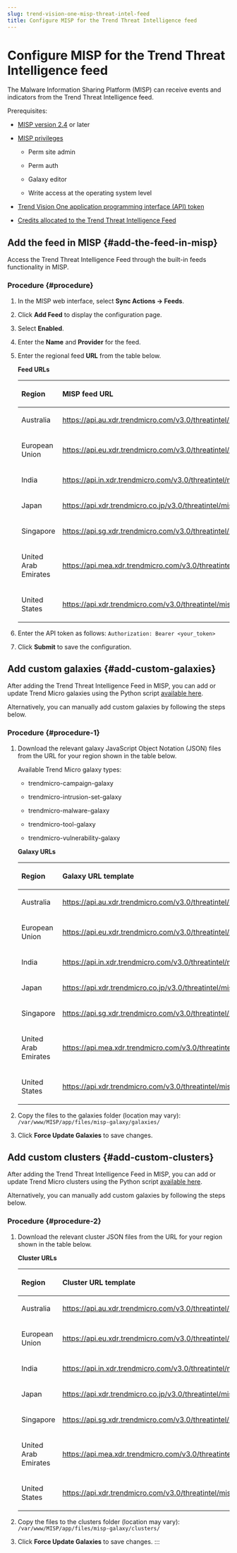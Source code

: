 ```yaml
---
slug: trend-vision-one-misp-threat-intel-feed
title: Configure MISP for the Trend Threat Intelligence feed
---
```

# Configure MISP for the Trend Threat Intelligence feed

The Malware Information Sharing Platform (MISP) can receive events and indicators from the Trend Threat Intelligence feed.

Prerequisites:

- [MISP version 2.4](https://github.com/MISP/MISP/tree/2.4) or later

- [MISP privileges](https://www.circl.lu/doc/misp/administration/)

  - Perm site admin

  - Perm auth

  - Galaxy editor

  - Write access at the operating system level

- [Trend Vision One application programming interface (API) token](api-for-threat-intelligence-feed.mdx)

- [Credits allocated to the Trend Threat Intelligence Feed](credit-req-for-apps-services.mdx)

## Add the feed in MISP {#add-the-feed-in-misp}

Access the Trend Threat Intelligence Feed through the built-in feeds functionality in MISP.

### Procedure {#procedure}

1.  In the MISP web interface, select **Sync Actions → Feeds**.

2.  Click **Add Feed** to display the configuration page.

3.  Select **Enabled**.

4.  Enter the **Name** and **Provider** for the feed.

5.  Enter the regional feed **URL** from the table below.

    **Feed URLs**

    <table>
    <colgroup>
    <col style="width: 25%" />
    <col style="width: 75%" />
    </colgroup>
    <thead style="text-align: left;">
    <tr>
    <th style="text-align: left;"><p>Region</p></th>
    <th style="text-align: left;"><p>MISP feed URL</p></th>
    </tr>
    </thead>
    <tbody style="text-align: left;">
    <tr>
    <td style="text-align: left;"><p>Australia</p></td>
    <td style="text-align: left;"><p><a href="https://api.au.xdr.trendmicro.com/v3.0/threatintel/misp/feed">https://api.au.xdr.trendmicro.com/v3.0/threatintel/misp/feed</a></p></td>
    </tr>
    <tr>
    <td style="text-align: left;"><p>European Union</p></td>
    <td style="text-align: left;"><p><a href="https://api.eu.xdr.trendmicro.com/v3.0/threatintel/misp/feed">https://api.eu.xdr.trendmicro.com/v3.0/threatintel/misp/feed</a></p></td>
    </tr>
    <tr>
    <td style="text-align: left;"><p>India</p></td>
    <td style="text-align: left;"><p><a href="https://api.in.xdr.trendmicro.com/v3.0/threatintel/misp/feed">https://api.in.xdr.trendmicro.com/v3.0/threatintel/misp/feed</a></p></td>
    </tr>
    <tr>
    <td style="text-align: left;"><p>Japan</p></td>
    <td style="text-align: left;"><p><a href="https://api.xdr.trendmicro.co.jp/v3.0/threatintel/misp/feed">https://api.xdr.trendmicro.co.jp/v3.0/threatintel/misp/feed</a></p></td>
    </tr>
    <tr>
    <td style="text-align: left;"><p>Singapore</p></td>
    <td style="text-align: left;"><p><a href="https://api.sg.xdr.trendmicro.com/v3.0/threatintel/misp/feed">https://api.sg.xdr.trendmicro.com/v3.0/threatintel/misp/feed</a></p></td>
    </tr>
    <tr>
    <td style="text-align: left;"><p>United Arab Emirates</p></td>
    <td style="text-align: left;"><p><a href="https://api.mea.xdr.trendmicro.com/v3.0/threatintel/misp/feed">https://api.mea.xdr.trendmicro.com/v3.0/threatintel/misp/feed</a></p></td>
    </tr>
    <tr>
    <td style="text-align: left;"><p>United States</p></td>
    <td style="text-align: left;"><p><a href="https://api.xdr.trendmicro.com/v3.0/threatintel/misp/feed">https://api.xdr.trendmicro.com/v3.0/threatintel/misp/feed</a></p></td>
    </tr>
    </tbody>
    </table>

6.  Enter the API token as follows: `Authorization: Bearer <your_token>`

7.  Click **Submit** to save the configuration.

## Add custom galaxies {#add-custom-galaxies}

After adding the Trend Threat Intelligence Feed in MISP, you can add or update Trend Micro galaxies using the Python script [available here](https://ohc.blob.core.windows.net/o-help/manual/7d34d63c-e9ae-4328-81be-0e6081012335/misp-galaxy-updater.mdx).

Alternatively, you can manually add custom galaxies by following the steps below.

### Procedure {#procedure-1}

1.  Download the relevant galaxy JavaScript Object Notation (JSON) files from the URL for your region shown in the table below.

    Available Trend Micro galaxy types:

    - trendmicro-campaign-galaxy

    - trendmicro-intrusion-set-galaxy

    - trendmicro-malware-galaxy

    - trendmicro-tool-galaxy

    - trendmicro-vulnerability-galaxy

    **Galaxy URLs**

    <table>
    <colgroup>
    <col style="width: 25%" />
    <col style="width: 75%" />
    </colgroup>
    <thead style="text-align: left;">
    <tr>
    <th style="text-align: left;"><p>Region</p></th>
    <th style="text-align: left;"><p>Galaxy URL template</p></th>
    </tr>
    </thead>
    <tbody style="text-align: left;">
    <tr>
    <td style="text-align: left;"><p>Australia</p></td>
    <td style="text-align: left;"><p><a href="https://api.au.xdr.trendmicro.com/v3.0/threatintel/misp/galaxies/%7Bgalaxy">https://api.au.xdr.trendmicro.com/v3.0/threatintel/misp/galaxies/%7Bgalaxy</a></p></td>
    </tr>
    <tr>
    <td style="text-align: left;"><p>European Union</p></td>
    <td style="text-align: left;"><p><a href="https://api.eu.xdr.trendmicro.com/v3.0/threatintel/misp/galaxies/%7Bgalaxy">https://api.eu.xdr.trendmicro.com/v3.0/threatintel/misp/galaxies/%7Bgalaxy</a></p></td>
    </tr>
    <tr>
    <td style="text-align: left;"><p>India</p></td>
    <td style="text-align: left;"><p><a href="https://api.in.xdr.trendmicro.com/v3.0/threatintel/misp/galaxies/%7Bgalaxy">https://api.in.xdr.trendmicro.com/v3.0/threatintel/misp/galaxies/%7Bgalaxy</a></p></td>
    </tr>
    <tr>
    <td style="text-align: left;"><p>Japan</p></td>
    <td style="text-align: left;"><p><a href="https://api.xdr.trendmicro.co.jp/v3.0/threatintel/misp/galaxies/%7Bgalaxy">https://api.xdr.trendmicro.co.jp/v3.0/threatintel/misp/galaxies/%7Bgalaxy</a></p></td>
    </tr>
    <tr>
    <td style="text-align: left;"><p>Singapore</p></td>
    <td style="text-align: left;"><p><a href="https://api.sg.xdr.trendmicro.com/v3.0/threatintel/misp/galaxies/%7Bgalaxy">https://api.sg.xdr.trendmicro.com/v3.0/threatintel/misp/galaxies/%7Bgalaxy</a></p></td>
    </tr>
    <tr>
    <td style="text-align: left;"><p>United Arab Emirates</p></td>
    <td style="text-align: left;"><p><a href="https://api.mea.xdr.trendmicro.com/v3.0/threatintel/misp/galaxies/%7Bgalaxy">https://api.mea.xdr.trendmicro.com/v3.0/threatintel/misp/galaxies/%7Bgalaxy</a></p></td>
    </tr>
    <tr>
    <td style="text-align: left;"><p>United States</p></td>
    <td style="text-align: left;"><p><a href="https://api.xdr.trendmicro.com/v3.0/threatintel/misp/galaxies/%7Bgalaxy">https://api.xdr.trendmicro.com/v3.0/threatintel/misp/galaxies/%7Bgalaxy</a></p></td>
    </tr>
    </tbody>
    </table>

2.  Copy the files to the galaxies folder (location may vary): `/var/www/MISP/app/files/misp-galaxy/galaxies/`

3.  Click **Force Update Galaxies** to save changes.

## Add custom clusters {#add-custom-clusters}

After adding the Trend Threat Intelligence Feed in MISP, you can add or update Trend Micro clusters using the Python script [available here](https://ohc.blob.core.windows.net/o-help/manual/7d34d63c-e9ae-4328-81be-0e6081012335/misp-galaxy-updater.mdx).

Alternatively, you can manually add custom galaxies by following the steps below.

### Procedure {#procedure-2}

1.  Download the relevant cluster JSON files from the URL for your region shown in the table below.

    **Cluster URLs**

    <table>
    <colgroup>
    <col style="width: 25%" />
    <col style="width: 75%" />
    </colgroup>
    <thead style="text-align: left;">
    <tr>
    <th style="text-align: left;"><p>Region</p></th>
    <th style="text-align: left;"><p>Cluster URL template</p></th>
    </tr>
    </thead>
    <tbody style="text-align: left;">
    <tr>
    <td style="text-align: left;"><p>Australia</p></td>
    <td style="text-align: left;"><p><a href="https://api.au.xdr.trendmicro.com/v3.0/threatintel/misp/clusters/%7Bcluster">https://api.au.xdr.trendmicro.com/v3.0/threatintel/misp/clusters/%7Bcluster</a></p></td>
    </tr>
    <tr>
    <td style="text-align: left;"><p>European Union</p></td>
    <td style="text-align: left;"><p><a href="https://api.eu.xdr.trendmicro.com/v3.0/threatintel/misp/clusters/%7Bcluster">https://api.eu.xdr.trendmicro.com/v3.0/threatintel/misp/clusters/%7Bcluster</a></p></td>
    </tr>
    <tr>
    <td style="text-align: left;"><p>India</p></td>
    <td style="text-align: left;"><p><a href="https://api.in.xdr.trendmicro.com/v3.0/threatintel/misp/clusters/%7Bcluster">https://api.in.xdr.trendmicro.com/v3.0/threatintel/misp/clusters/%7Bcluster</a></p></td>
    </tr>
    <tr>
    <td style="text-align: left;"><p>Japan</p></td>
    <td style="text-align: left;"><p><a href="https://api.xdr.trendmicro.co.jp/v3.0/threatintel/misp/clusters/%7Bcluster">https://api.xdr.trendmicro.co.jp/v3.0/threatintel/misp/clusters/%7Bcluster</a></p></td>
    </tr>
    <tr>
    <td style="text-align: left;"><p>Singapore</p></td>
    <td style="text-align: left;"><p><a href="https://api.sg.xdr.trendmicro.com/v3.0/threatintel/misp/clusters/%7Bcluster">https://api.sg.xdr.trendmicro.com/v3.0/threatintel/misp/clusters/%7Bcluster</a></p></td>
    </tr>
    <tr>
    <td style="text-align: left;"><p>United Arab Emirates</p></td>
    <td style="text-align: left;"><p><a href="https://api.mea.xdr.trendmicro.com/v3.0/threatintel/misp/clusters/%7Bcluster">https://api.mea.xdr.trendmicro.com/v3.0/threatintel/misp/clusters/%7Bcluster</a></p></td>
    </tr>
    <tr>
    <td style="text-align: left;"><p>United States</p></td>
    <td style="text-align: left;"><p><a href="https://api.xdr.trendmicro.com/v3.0/threatintel/misp/clusters/%7Bcluster">https://api.xdr.trendmicro.com/v3.0/threatintel/misp/clusters/%7Bcluster</a></p></td>
    </tr>
    </tbody>
    </table>

2.  Copy the files to the clusters folder (location may vary): `/var/www/MISP/app/files/misp-galaxy/clusters/`

3.  Click **Force Update Galaxies** to save changes.
:::
